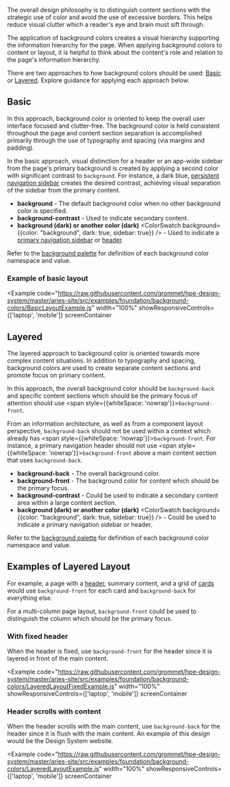 
The overall design philosophy is to distinguish content sections with the strategic use of color
and avoid the use of excessive borders. This helps reduce visual clutter which a reader's eye
and brain must sift through.

The application of background colors creates a visual hierarchy supporting the information
hierarchy for the page. When applying background colors to content or layout, it is helpful
to think about the content's role and relation to the page's information hierarchy.

There are two approaches to how background colors should be used: [Basic](#basic) or [Layered](#layered). Explore guidance for applying each approach below.

## Basic

In this approach, background color is oriented to keep the overall user interface focused and
clutter-free. The background color is held consistent throughout the page and content section
separation is accomplished primarily through the use of typography and spacing (via margins
and padding).

In the basic approach, visual distinction for a header or an app-wide sidebar from the
page's primary background is created by applying a second color with significant contrast
to `background`. For instance, a dark blue, [persistent navigation sidebar](/templates/persistent-navigation) creates the desired contrast,
achieving visual separation of the sidebar from the primary content.

- **background** <ColorSwatch background="background" /> - The default background color when no other background color is specified.
- **background-contrast** <ColorSwatch background="background-contrast" /> - Used to indicate secondary content.
- **background (dark) or another color (dark)** <ColorSwatch background={{color: "background", dark: true, sidebar: true}} /> - Used to indicate a [primary navigation sidebar](/templates/persistent-navigation) or [header](/components/header).

Refer to the [background palette](/foundation/color#background-palette) for definition
of each background color namespace and value.

### Example of basic layout

<Example
  code="https://raw.githubusercontent.com/grommet/hpe-design-system/master/aries-site/src/examples/foundation/background-colors/BasicLayoutExample.js"
  width="100%"
  showResponsiveControls={['laptop', 'mobile']}
  screenContainer
>
  <BasicLayoutExample />
</Example>

## Layered

The layered approach to background color is oriented towards more complex content situations. In addition to typography and spacing, background colors are used to create separate content sections and promote focus on primary content.

In this approach, the overall background color should be `background-back` and specific content sections which should be the primary focus of attention should use <span style={{whiteSpace: 'nowrap'}}>`background-front`</span>.

From an information architecture, as well as from a component layout
perspective, `background-back` should not be used within a context which
already has <span style={{whiteSpace: 'nowrap'}}>`background-front`</span>.
For instance, a primary navigation header should not use <span style={{whiteSpace: 'nowrap'}}>`background-front`</span>
above a main content section that uses `background-back`.

- **background-back** <ColorSwatch background="background-back" /> - The overall background color.
- **background-front** <ColorSwatch background="background-front" /> - The background color for content which should be the primary focus.
- **background-contrast** <ColorSwatch background="background-contrast" /> - Could be used to indicate a secondary content area within a large content section.
- **background (dark) or another color (dark)** <ColorSwatch background={{color: "background", dark: true, sidebar: true}} /> - Could be used to indicate a primary navigation sidebar or header.

Refer to the [background palette](/foundation/color#background-palette) for definition
of each background color namespace and value.

## Examples of Layered Layout

For example, a page with a [header](/components/header), summary content, and a grid of
[cards](/components/card) would use `background-front` for each card and
`background-back` for everything else.

For a multi-column page layout, `background-front` could be used to distinguish the column which should be the primary focus.

### With fixed header

When the header is fixed, use `background-front` for the header since it is layered in front of the main content.

<Example
  code="https://raw.githubusercontent.com/grommet/hpe-design-system/master/aries-site/src/examples/foundation/background-colors/LayeredLayoutFixedExample.js"
  width="100%"
  showResponsiveControls={['laptop', 'mobile']}
  screenContainer
>
  <LayeredLayoutFixedExample />
</Example>

### Header scrolls with content

When the header scrolls with the main content, use `background-back` for the header since it is flush with the main content. An example of this design would be the Design System website.

<Example
  code="https://raw.githubusercontent.com/grommet/hpe-design-system/master/aries-site/src/examples/foundation/background-colors/LayeredLayoutExample.js"
  width="100%"
  showResponsiveControls={['laptop', 'mobile']}
  screenContainer
>
  <LayeredLayoutExample />
</Example>
